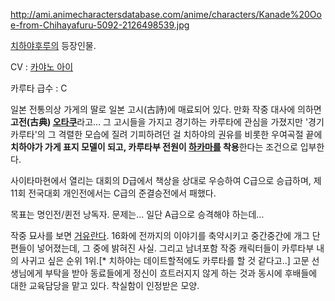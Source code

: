 http://ami.animecharactersdatabase.com/anime/characters/Kanade%20Ooe-from-Chihayafuru-5092-2126498539.jpg

[[치하야후루]]의 등장인물.

CV : [[카야노 아이]]

카루타 급수 : C 

일본 전통의상 가게의 딸로 일본 고시(古詩)에 매료되어 있다. 만화 작중 대사에 의하면 '''고전(古典) [[오타쿠]]'''라고...  그 고시들을 가지고 경기하는 카루타에 관심을 가졌지만 '경기 카루타'의 그 격렬한 모습에 질려 기피하려던 걸 치하야의 권유를 비롯한 우여곡절 끝에 '''치하야가 가게 표지 모델이 되고, 카루타부 전원이 [[하카마]]를 착용'''한다는 조건으로 입부한다.

사이타마현에서 열리는 대회의 D급에서 책상을 상대로 우승하여 C급으로 승급하며, 제 11회 전국대회 개인전에서는 C급의 준결승전에서 패했다.

목표는 명인전/퀸전 낭독자. 문제는… 일단 A급으로 승격해야 하는데…

작중 묘사를 보면 [[거유]]란다. 16화에 전까지의 이야기를 축약시키고 중간중간에 개그 단편들이 넣어졌는데, 그 중에 밝혀진 사실. 그리고 남녀포함 작중 캐릭터들이 카루타부 내의 사귀고 싶은 순위 1위.[* 치하야는 데이트할적에도 카루타를 할 것 같다고..] 고문 선생님에게 부탁을 받아 동료들에게 정신이 흐트러지지 않게 하는 것과 동시에 후배들에 대한 교육담당을 맡고 있다. 착실함이 인정받은 모양.
